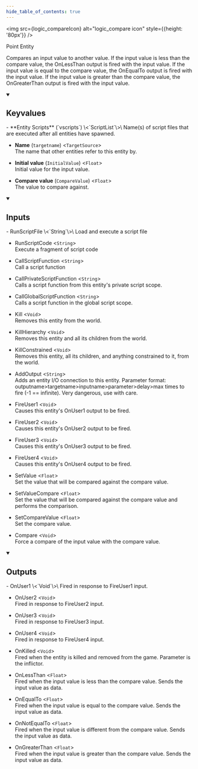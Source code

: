```yaml
---
hide_table_of_contents: true
---
```


<!---
!!!!!!
THIS PAGE IS AUTOGENERATED FROM GAME FGD DEFINITIONS!
DO NOT EDIT MANUALLY!
!!!!!!

In order to make edits, you can make an annotation file in /fgd_dump_overrides
-->



<img src={logic_compareIcon} alt="logic_compare icon" style={{height: '80px'}} />

Point Entity

Compares an input value to another value. If the input value is less than the compare value, the OnLessThan output is fired with the input value. If the input value is equal to the compare value, the OnEqualTo output is fired with the input value. If the input value is greater than the compare value, the OnGreaterThan output is fired with the input value.

<details open>
<summary><h2>Keyvalues</h2></summary>
- **Entity Scripts** (`vscripts`) \<`ScriptList`\>\
Name(s) of script files that are executed after all entities have spawned.

- **Name** (`targetname`) \<`TargetSource`\>\
The name that other entities refer to this entity by.

- **Initial value** (`InitialValue`) \<`Float`\>\
Initial value for the input value.

- **Compare value** (`CompareValue`) \<`Float`\>\
The value to compare against.


 </details>
<details open>
<summary><h2>Inputs</h2></summary>
- RunScriptFile \<`String`\>\
Load and execute a script file

- RunScriptCode \<`String`\>\
Execute a fragment of script code

- CallScriptFunction \<`String`\>\
Call a script function

- CallPrivateScriptFunction \<`String`\>\
Calls a script function from this entity's private script scope.

- CallGlobalScriptFunction \<`String`\>\
Calls a script function in the global script scope.

- Kill \<`Void`\>\
Removes this entity from the world.

- KillHierarchy \<`Void`\>\
Removes this entity and all its children from the world.

- KillConstrained \<`Void`\>\
Removes this entity, all its children, and anything constrained to it, from the world.

- AddOutput \<`String`\>\
Adds an entity I/O connection to this entity. Parameter format: outputname&gt;targetname>inputname&gt;parameter&gt;delay&gt;max times to fire (-1 == infinite). Very dangerous, use with care.

- FireUser1 \<`Void`\>\
Causes this entity's OnUser1 output to be fired.

- FireUser2 \<`Void`\>\
Causes this entity's OnUser2 output to be fired.

- FireUser3 \<`Void`\>\
Causes this entity's OnUser3 output to be fired.

- FireUser4 \<`Void`\>\
Causes this entity's OnUser4 output to be fired.

- SetValue \<`Float`\>\
Set the value that will be compared against the compare value.

- SetValueCompare \<`Float`\>\
Set the value that will be compared against the compare value and performs the comparison.

- SetCompareValue \<`Float`\>\
Set the compare value.

- Compare \<`Void`\>\
Force a compare of the input value with the compare value.


 </details>
<details open>
<summary><h2>Outputs</h2></summary>
- OnUser1 \<`Void`\>\
Fired in response to FireUser1 input.

- OnUser2 \<`Void`\>\
Fired in response to FireUser2 input.

- OnUser3 \<`Void`\>\
Fired in response to FireUser3 input.

- OnUser4 \<`Void`\>\
Fired in response to FireUser4 input.

- OnKilled \<`Void`\>\
Fired when the entity is killed and removed from the game. Parameter is the inflictor.

- OnLessThan \<`Float`\>\
Fired when the input value is less than the compare value. Sends the input value as data.

- OnEqualTo \<`Float`\>\
Fired when the input value is equal to the compare value. Sends the input value as data.

- OnNotEqualTo \<`Float`\>\
Fired when the input value is different from the compare value. Sends the input value as data.

- OnGreaterThan \<`Float`\>\
Fired when the input value is greater than the compare value. Sends the input value as data.


 </details>